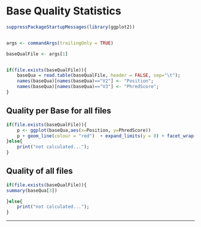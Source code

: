 # Base Quality Statistics


```r

suppressPackageStartupMessages(library(ggplot2))


args <- commandArgs(trailingOnly = TRUE)

baseQualFile <- args[1]


if(file.exists(baseQualFile)){
	baseQua = read.table(baseQualFile, header = FALSE, sep="\t");
    names(baseQua)[names(baseQua)=="V2"] <- "Position";
    names(baseQua)[names(baseQua)=="V3"] <- "PhredScore";
}

```

## Quality per Base for all files

```r
if(file.exists(baseQualFile)){
	p <- ggplot(baseQua,aes(x=Position, y=PhredScore))
	p + geom_line(colour = "red")  + expand_limits(y = 0) + facet_wrap(~V1,ncol = 2)
}else{
	print("not calculated...");
}
```

## Quality of all files
```r
if(file.exists(baseQualFile)){
summary(baseQua[3])

}else{
	print("not calculated...");
}
```
***

